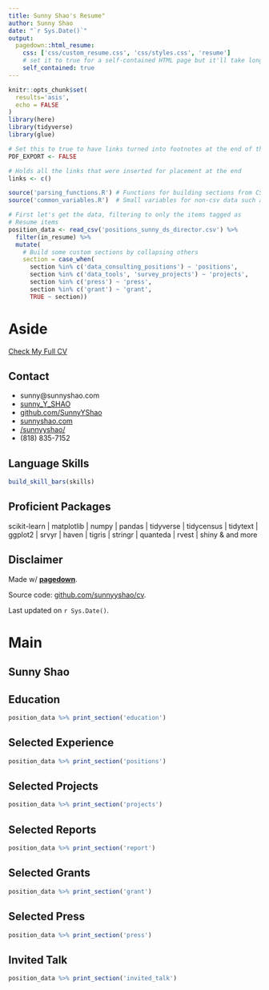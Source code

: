 ```yaml
---
title: Sunny Shao's Resume"
author: Sunny Shao
date: "`r Sys.Date()`"
output:
  pagedown::html_resume:
    css: ['css/custom_resume.css', 'css/styles.css', 'resume']
    # set it to true for a self-contained HTML page but it'll take longer to render
    self_contained: true
---
```



```r
knitr::opts_chunk$set(
  results='asis', 
  echo = FALSE
)
library(here)
library(tidyverse)
library(glue)

# Set this to true to have links turned into footnotes at the end of the document
PDF_EXPORT <- FALSE

# Holds all the links that were inserted for placement at the end
links <- c()

source('parsing_functions.R') # Functions for building sections from CSV data
source('common_variables.R')  # Small variables for non-csv data such as intro text

# First let's get the data, filtering to only the items tagged as
# Resume items
position_data <- read_csv('positions_sunny_ds_director.csv') %>% 
  filter(in_resume) %>% 
  mutate(
    # Build some custom sections by collapsing others
    section = case_when(
      section %in% c('data_consulting_positions') ~ 'positions', 
      section %in% c('data_tools', 'survey_projects') ~ 'projects',
      section %in% c('press') ~ 'press',
      section %in% c('grant') ~ 'grant',
      TRUE ~ section)) 

```


Aside
================================================================================

[<i class='fas fa-download'></i> Check My Full CV](https://sunnyyshao.github.io/cv)


Contact {#contact}
--------------------------------------------------------------------------------



- <i class="fa fa-envelope"></i> sunny@sunnyshao.com
- <i class="fa fa-twitter"></i> [sunny_Y_SHAO](https://twitter.com/sunny_Y_SHAO)
- <i class="fa fa-github"></i> [github.com/SunnyYShao](https://github.com/SunnyYShao)
- <i class="fa fa-link"></i> [sunnyshao.com](https://sunnyshao.com/)
- <i class="fa fa-linkedin"></i> [/sunnyyshao/](https://linkedin.com/in/sunnyyshao/)
- <i class="fa fa-phone"></i> (818) 835-7152



Language Skills {#skills}
--------------------------------------------------------------------------------


```r
build_skill_bars(skills)
```



Proficient Packages {#more-info}
--------------------------------------------------------------------------------

scikit-learn | matplotlib | numpy | pandas | tidyverse | tidycensus | tidytext | ggplot2 | srvyr | haven | tigris | stringr | quanteda | rvest | shiny & and more


Disclaimer {#disclaimer}
--------------------------------------------------------------------------------

Made w/ [**pagedown**](https://github.com/rstudio/pagedown). 

Source code: [github.com/sunnyyshao/cv](https://github.com/sunnyyshao/cv).

Last updated on `r Sys.Date()`.




Main
================================================================================

Sunny Shao {#title}
--------------------------------------------------------------------------------



Education {data-icon=graduation-cap data-concise=true}
--------------------------------------------------------------------------------

```r
position_data %>% print_section('education')
```



Selected Experience {data-icon=suitcase}
--------------------------------------------------------------------------------

```r
position_data %>% print_section('positions')
```

Selected Projects {data-icon=database}
--------------------------------------------------------------------------------


```r
position_data %>% print_section('projects')
```


Selected Reports {data-icon=book}
--------------------------------------------------------------------------------


```r
position_data %>% print_section('report')
```


Selected Grants {data-icon=award}
--------------------------------------------------------------------------------


```r
position_data %>% print_section('grant')
```

Selected Press {data-icon=newspaper}
--------------------------------------------------------------------------------


```r
position_data %>% print_section('press')
```
Invited Talk {data-icon=users}
--------------------------------------------------------------------------------


```r
position_data %>% print_section('invited_talk')
```
